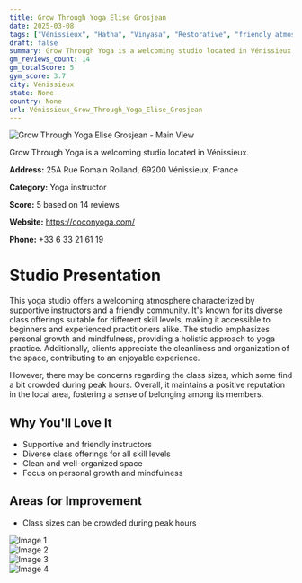 ```yaml
---
title: Grow Through Yoga Elise Grosjean
date: 2025-03-08
tags: ["Vénissieux", "Hatha", "Vinyasa", "Restorative", "friendly atmosphere", "clean space", "Vénissieux"]  
draft: false
summary: Grow Through Yoga is a welcoming studio located in Vénissieux.
gm_reviews_count: 14
gm_totalScore: 5
gym_score: 3.7
city: Vénissieux
state: None
country: None
url: Vénissieux_Grow_Through_Yoga_Elise_Grosjean
---
```


<div className="aspect-[16/9] relative my-8">
  <img 
    src="https://lh5.googleusercontent.com/p/AF1QipPuD75zsZ98LP3Gi8nYoCNhk3P2umn5o8lCjviY=w1920-h1080-k-no"
    alt="Grow Through Yoga Elise Grosjean - Main View"
    className="object-cover absolute inset-0 w-full h-full rounded-lg"
  />
</div>

Grow Through Yoga is a welcoming studio located in Vénissieux.

**Address:** 25A Rue Romain Rolland, 69200 Vénissieux, France

**Category:** Yoga instructor

**Score:** 5 based on 14 reviews

**Website:** https://coconyoga.com/

**Phone:** +33 6 33 21 61 19

# Studio Presentation

This yoga studio offers a welcoming atmosphere characterized by supportive instructors and a friendly community. It's known for its diverse class offerings suitable for different skill levels, making it accessible to beginners and experienced practitioners alike. The studio emphasizes personal growth and mindfulness, providing a holistic approach to yoga practice. Additionally, clients appreciate the cleanliness and organization of the space, contributing to an enjoyable experience.

However, there may be concerns regarding the class sizes, which some find a bit crowded during peak hours. Overall, it maintains a positive reputation in the local area, fostering a sense of belonging among its members.

## Why You'll Love It

- Supportive and friendly instructors
- Diverse class offerings for all skill levels
- Clean and well-organized space
- Focus on personal growth and mindfulness

## Areas for Improvement

- Class sizes can be crowded during peak hours

<div className="grid grid-cols-1 xl:grid-cols-2 gap-4 my-8">
<div className="aspect-[4/3] relative"><img src="https://lh5.googleusercontent.com/p/AF1QipNGPYuPmwZiXEV8D8NwJCA1q1uu4qeYhDdTqXVL=w1920-h1080-k-no" alt="Image 1" className="object-cover absolute inset-0 w-full h-full rounded-lg" /></div>
<div className="aspect-[4/3] relative"><img src="https://lh5.googleusercontent.com/p/AF1QipMMbMSyrHOiZisNB8SH6IYVi6nSbLSN3y-_Rak0=w1920-h1080-k-no" alt="Image 2" className="object-cover absolute inset-0 w-full h-full rounded-lg" /></div>
<div className="aspect-[4/3] relative"><img src="https://lh5.googleusercontent.com/p/AF1QipPcb6mO2dKP7iZkzLski72n_k9GefM6W9hd6FSH=w1920-h1080-k-no" alt="Image 3" className="object-cover absolute inset-0 w-full h-full rounded-lg" /></div>
<div className="aspect-[4/3] relative"><img src="https://lh5.googleusercontent.com/p/AF1QipMnEi4gvUL_iNgKZ5C_Y0pEOBqMT0icZBIdq1Eb=w1920-h1080-k-no" alt="Image 4" className="object-cover absolute inset-0 w-full h-full rounded-lg" /></div>
</div>